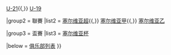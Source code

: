 {{Navbox
|name   = Football in Serbia
|title  = 塞尔维亚足球
|above  = [[塞尔维亚足球协会]]

|group1 = 國家隊
|list1  = [[塞尔维亚国家足球队|国家队]]{{,}} [[塞尔维亚21歲以下国家足球队|U-21]]{{,}} [[塞尔维亚19歲以下国家足球队|U-19]]

|group2 = 聯賽
|list2  = [[塞尔维亚足球超级联赛|塞尔维亚超]]{{,}} [[塞尔维亚足球甲级联赛|塞尔维亚甲]]{{,}} [[塞尔维亚足球乙级联赛|塞尔维亚乙]]

|group3 = 盃賽
|list3  =  [[塞尔维亚杯]]

|below  = [[:Category:塞尔维亚足球俱乐部|俱乐部列表]]
}}
<noinclude>[[Category:塞尔维亚足球|{{PAGENAME}}]]</noinclude>